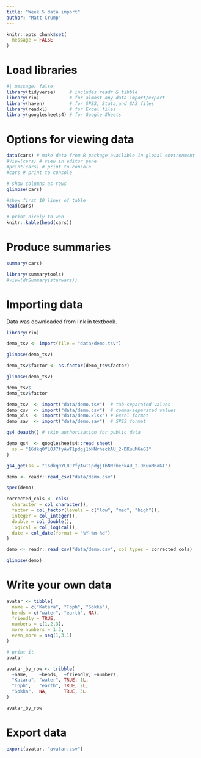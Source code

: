 ```yaml
---
title: "Week 5 data import"
author: "Matt Crump"
---
```


```r
knitr::opts_chunk$set(
  message = FALSE
)
```

# Load libraries

```r
#| message: false
library(tidyverse)     # includes readr & tibble
library(rio)           # for almost any data import/export
library(haven)         # for SPSS, Stata,and SAS files
library(readxl)        # for Excel files
library(googlesheets4) # for Google Sheets
```

# Options for viewing data

```r
data(cars) # make data from R package available in global environment
#View(cars) # view in editor pane
#print(cars) # print to console
#cars # print to console

# show columns as rows
glimpse(cars)

#show first 10 lines of table
head(cars)

# print nicely to web
knitr::kable(head(cars))

```

# Produce summaries

```r
summary(cars)
```

```r
library(summarytools)
#view(dfSummary(starwars))
```

# Importing data

Data was downloaded from link in textbook.

```r
library(rio)

demo_tsv <- import(file = "data/demo.tsv")

glimpse(demo_tsv)

demo_tsv$factor <- as.factor(demo_tsv$factor)

glimpse(demo_tsv)

demo_tsv$
demo_tsv$factor

```

```r
demo_tsv  <- import("data/demo.tsv")  # tab-separated values
demo_csv  <- import("data/demo.csv")  # comma-separated values
demo_xls  <- import("data/demo.xlsx") # Excel format
demo_sav  <- import("data/demo.sav")  # SPSS format
```

```r
gs4_deauth() # skip authorisation for public data

demo_gs4  <- googlesheets4::read_sheet(
  ss = "16dkq0YL0J7fyAwT1pdgj1bNNrheckAU_2-DKuuM6aGI"
)

gs4_get(ss = "16dkq0YL0J7fyAwT1pdgj1bNNrheckAU_2-DKuuM6aGI")
```

```r
demo <- readr::read_csv("data/demo.csv")

spec(demo)

corrected_cols <- cols(
  character = col_character(),
  factor = col_factor(levels = c("low", "med", "high")),
  integer = col_integer(),
  double = col_double(),
  logical = col_logical(),
  date = col_date(format = "%Y-%m-%d")
)

demo <- readr::read_csv("data/demo.csv", col_types = corrected_cols)

glimpse(demo)

```

# Write your own data

```r

avatar <- tibble(
  name = c("Katara", "Toph", "Sokka"),
  bends = c("water", "earth", NA),
  friendly = TRUE,
  numbers = c(1,2,3),
  more_numbers = 1:3,
  even_more = seq(1,3,1)
)

# print it
avatar
```

```r
avatar_by_row <- tribble(
  ~name,    ~bends,  ~friendly, ~numbers,
  "Katara", "water", TRUE, 1L,
  "Toph",   "earth", TRUE, 2L,
  "Sokka",  NA,      TRUE, 3L
)

avatar_by_row
```

# Export data

```r
export(avatar, "avatar.csv")
```
